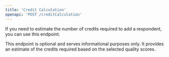 ```yaml
---
title: 'Credit Calculation'
openapi: 'POST /creditCalculation'
---
```


If you need to estimate the number of credits required to add a respondent, you can use this endpoint.

<Note>This endpoint is optional and serves informational purposes only. It provides an estimate of the credits required based on the selected quality scores.</Note>
